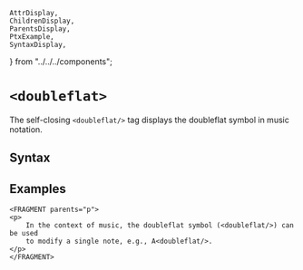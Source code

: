     AttrDisplay,
    ChildrenDisplay,
    ParentsDisplay,
    PtxExample,
    SyntaxDisplay,
} from "../../../components";

# `<doubleflat>`

The self-closing `<doubleflat/>` tag displays the doubleflat symbol in music notation. 

## Syntax

<SyntaxDisplay name="doubleflat" />

## Examples

```ptx-example
<FRAGMENT parents="p">
<p>
    In the context of music, the doubleflat symbol (<doubleflat/>) can be used
    to modify a single note, e.g., A<doubleflat/>.
</p>
</FRAGMENT>
```    
